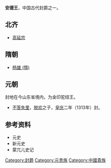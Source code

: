 {{expand|time=2010-01-04T03:59:50+00:00}}
{{intromissing|time=2010-01-04T03:59:50+00:00}}
'''安德王'''，中国古代封爵之一。

==北齐==
*[[高延宗|高延宗]]

==隋朝==
*[[杨雄_(隋)|杨雄 (隋)]]

==元朝==
封地在今山东省境内，为金印驼纽王。
*[[不答失里|不答失里]]，[[脱欢|脱欢]]之子，[[皇庆|皇庆]]二年（1313年）封。

==参考资料==
*元史
*新元史
*蒙兀儿史记

[[Category:封爵|Category:封爵]]
[[Category:元贵族|Category:元贵族]]
[[Category:中國貴族|Category:中國貴族]]